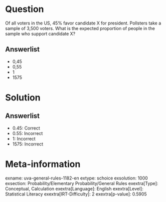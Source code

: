 Question
========

Of all voters in the US, 45% favor candidate X for president. Pollsters take a sample of 3,500 voters. What is the expected proportion of people in the sample who support candidate X?

Answerlist
----------

* 0,45
* 0,55
* 1
* 1575

Solution
========

Answerlist
----------

* 0.45: Correct
* 0.55: Incorrect
* 1: Incorrect
* 1575: Incorrect

Meta-information
================
exname: uva-general-rules-1182-en
extype: schoice
exsolution: 1000
exsection: Probability/Elementary Probability/General Rules
exextra[Type]: Conceptual, Calculation
exextra[Language]: English
exextra[Level]: Statistical Literacy
exextra[IRT-Difficulty]: 2
exextra[p-value]: 0.5905
